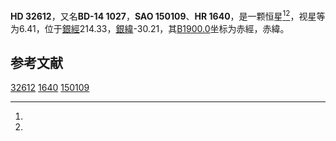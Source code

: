 {{Starbox begin
| name = HD 32612
}}
{{Starbox observe
| epoch = [[J2000.0|J2000.0]]
| constell = {{星座名待查}}<ref name=SIMBAD>{{cite web
 | url=http://simbad.u-strasbg.fr/simbad/sim-id?Ident=HR+1640
 | title =Pulsating variable Star
 | publisher=Centre de Données astronomiques de Strasbourg
 | work=SIMBAD
 | accessdate=2012-07-13}}</ref><ref name=DATA>{{cite web
 | url=http://vizier.u-strasbg.fr/viz-bin/VizieR-5?-out.add=.&-source=5050&-corr=PK=HR&-out.max=9999&HR=1640
 | title=VizieR Detailed Page
 | accessdate=2012-07-13
 | archive-date=2016-03-05
 | archive-url=https://web.archive.org/web/20160305200535/http://vizier.u-strasbg.fr/viz-bin/VizieR-5?-out.add=.&-source=5050&-corr=PK=HR&-out.max=9999&HR=1640
 | dead-url=no
 }}</ref>
| 星官 = 
| ra = {{RA|5|3|52}}<ref name=SIMBAD /><ref name=DATA />
| dec = {{DEC|-14|22|10}}<ref name=SIMBAD /><ref name=DATA />
| appmag_v = 6.41<ref name=SIMBAD /><ref name=DATA />
}}
{{Starbox character
| class = B2.5IV<ref name=SIMBAD /><ref name=DATA />
| b-v = -0.18<ref name=SIMBAD /><ref name=DATA />
| u-b = -0.77<ref name=SIMBAD /><ref name=DATA />
| r-i = <ref name=SIMBAD /><ref name=DATA />
| variable = 
}}
{{Starbox astrometry
| radial_v = -0.77
| prop_mo_ra = 16
| parallax = 
| p_error = 
}}
{{Starbox catalog
| names =BD-14 1027，[[SAO星表|SAO]] 150109，[[HD星表|HD]] 32612，[[HR星表|HR]] 1640}}
{{Starbox reference |Simbad=HR+1640}}
{{Starbox end}}

'''HD 32612'''，又名'''BD-14 1027'''，'''SAO 150109'''、'''HR 1640'''，是一颗恒星<ref name=SIMBAD /><ref name=DATA />，视星等为6.41，位于[[銀道座標系|銀經]]214.33，[[銀道座標系|銀緯]]-30.21，其[[B1900.0|B1900.0]]坐标为赤經{{RA|4|59|18}}，赤緯{{DEC|-14|-30.21|38}}。

== 参考文献 ==
{{reflist}}

{{star-stub}}

[[Category:HD和HDE天體|32612]]
[[Category:HR天體|1640]]
[[Category:SAO天體|150109]]